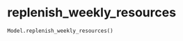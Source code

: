 # replenish_weekly_resources { #iapt_classes_model.Model.replenish_weekly_resources }

```python
Model.replenish_weekly_resources()
```

